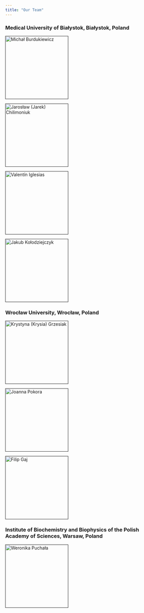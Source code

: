 ```yaml
---
title: "Our Team"
---
```


### Medical University of Białystok, Białystok, Poland
::: {layout-ncol=5}
[![Michał Burdukiewicz](fig/ppl/mb.jpeg "Michał Burdukiewicz"){width=200}]()

[![Jarosław (Jarek) Chilimoniuk](fig/ppl/jc.png "Jarosław (Jarek) Chilimoniuk"){width=200}]()

[![Valentín Iglesias](fig/ppl/vi.png "Valentín Iglesias"){width=200}]()

[![Jakub Kołodziejczyk](fig/ppl/jk.png "Jakub Kołodziejczyk"){width=200}]()
:::

### Wrocław University, Wrocław, Poland
::: {layout-ncol=5}
[![Krystyna (Krysia) Grzesiak](fig/ppl/kg.jpeg "Krystyna (Krysia) Grzesiak with Czarek"){width=200}]()

[![Joanna Pokora](fig/github.png "Joanna Pokora"){width=200}]()

[![Filip Gaj](fig/github.png "Filip Gaj"){width=200}]()
:::

### Institute of Biochemistry and Biophysics of the Polish Academy of Sciences, Warsaw, Poland
::: {layout-ncol=5}
[![Weronika Puchała](fig/ppl/wp.png "Weronika Puchała with Lusia"){width=200}]()
:::

